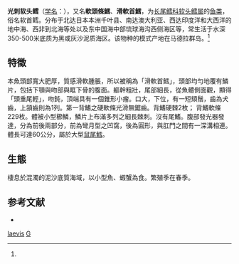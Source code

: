 {{Speciesbox
| name = 光刺软头鳕
| image = Malacocephalus laevis.jpg
| genus = Malacocephalus
| species = laevis
| authority = (Lowe, 1843)<ref name='id6789'>{{cite web| url =http://www.bioinfo.cn/db05/BjdwSpecies.php?action=view&id=6789| title =光刺软头鳕| work =《中国动物物种编目数据库》| publisher =中国科学院微生物研究所| author =中国科学院动物研究所| accessdate =2009-04-11| deadurl =yes| archiveurl =https://web.archive.org/web/20160305002012/http://www.bioinfo.cn/db05/BjdwSpecies.php?action=view&id=6789| archivedate =2016-03-05}}</ref>
}}

'''光刺软头鳕'''（[[学名|学名]]：{{lang|la|''Malacocephalus laevis''}}），又名'''軟頭條鱈'''、'''滑軟首鱈'''，为[[长尾鳕科|长尾鳕科]][[软头鳕属|软头鳕属]]的[[鱼类|鱼类]]，俗名软首鳕。分布于北达日本本洲千叶县、南达澳大利亚、西达印度洋和大西洋的地中海、西非到北海等处以及东中国海中部琉球海沟西侧海区等，常生活于水深350-500米底质为黑或灰沙泥质海区。该物种的模式产地在马德拉群岛。<ref name='id6789'/>

==特徵==
本魚頭部寬大肥厚，質感滑軟腫脹，所以被稱為「滑軟首鱈」，頭部均勻地覆有鱗片，包括下顎與吻部與眶下骨的腹面。軀幹粗壯，尾部細長，從魚體側面觀，顯得「頭重尾輕」，吻鈍，頂端具有一個錐形小瘤。口大，下位，有一短頦鬚，齒為犬齒，上頷齒則為1列。第一背鰭之硬軟條光滑無鋸齒。背鰭硬棘2枚； 背鰭軟條229枚。體被小型櫛鱗，鱗片上布滿多列之細長棘刺。沒有尾鰭。腹部發光器發達，分為前後兩部分，前為彎月型之凹窩，後為圓形，與肛門之間有一深溝相連。體長可達60公分，屬於大型[[鼠尾鱈|鼠尾鱈]]。

==生態==
棲息於混濁的泥沙底質海域，以小型魚、蝦蟹為食。繁殖季在春季。

== 参考文献 ==
{{reflist}}
* {{TaiBNET| zh=軟頭條鱈 | id=381073 | binomial=Malacocephalus laevis | authority=Lowe, 1843 | var= | accessdate=2013-01-24}}
{{Taxonbar|from=Q1041751}}

[[Category:軟首鱈屬|laevis]]
[[Category:1843年描述的鱼类|G]]


{{鳕形目小作品}}